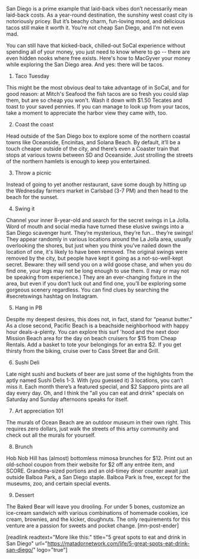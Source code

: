 San Diego is a prime example that laid-back vibes don’t necessarily mean laid-back costs. As a year-round destination, the sunshiny west coast city is notoriously pricey. But it’s beachy charm, fun-loving mood, and delicious tacos still make it worth it. You’re not cheap San Diego, and I’m not even mad.

You can still have that kicked-back, chilled-out SoCal experience without spending all of your money, you just need to know where to go -- there are even hidden nooks where free exists. Here's how to MacGyver your money while exploring the San Diego area. And yes: there will be tacos.

1. Taco Tuesday
    
This might be the most obvious deal to take advantage of in SoCal, and for good reason: at Mitch's Seafood the fish tacos are so fresh you could slap them, but are so cheap you won't. Wash it down with $1.50 Tecates and toast to your saved pennies. If you can manage to look up from your tacos, take a moment to appreciate the harbor view they came with, too.

2. Coast the coast
    
Head outside of the San Diego box to explore some of the northern coastal towns like Oceanside, Encinitas, and Solana Beach. By default, it’ll be a touch cheaper outside of the city, and there’s even a Coaster train that stops at various towns between SD and Oceanside. Just strolling the streets of the northern hamlets is enough to keep you entertained.

3. Throw a picnic
    
Instead of going to yet another restaurant, save some dough by hitting up the Wednesday farmers market in Carlsbad (3-7 PM) and then head to the beach for the sunset.

4. Swing it
    
Channel your inner 8-year-old and search for the secret swings in La Jolla. Word of mouth and social media have turned these elusive swings into a San Diego scavenger hunt. They’re mysterious, they’re fun... they’re swings! They appear randomly in various locations around the La Jolla area, usually overlooking the shores, but just when you think you've nailed down the location of one, it's likely to have been removed. The original swings were removed by the city, but people have kept it going as a not-so-well-kept secret. Beware: they will send you on a wild goose chase, and when you do find one, your legs may not be long enough to use them. (I may or may not be speaking from experience.) They are an ever-changing fixture in the area, but even if you don’t luck out and find one, you’ll be exploring some gorgeous scenery regardless. You can find clues by searching the #secretswings hashtag on Instagram.

5. Hang in PB
    
Despite my deepest desires, this does not, in fact, stand for “peanut butter.” As a close second, Pacific Beach is a beachside neighborhood with happy hour deals-a-plenty. You can explore this surf 'hood and the next door Mission Beach area for the day on beach cruisers for $15 from Cheap Rentals. Add a basket to tote your belongings for an extra $2. If you get thirsty from the biking, cruise over to Cass Street Bar and Grill.

6. Sushi Deli
    
Late night sushi and buckets of beer are just some of the highlights from the aptly named Sushi Delis 1-3. With (you guessed it) 3 locations, you can’t miss it. Each month there’s a featured special, and $2 Sapporo pints are all day every day. Oh, and I think the "all you can eat and drink" specials on Saturday and Sunday afternoons speaks for itself.

7. Art appreciation 101
    
The murals of Ocean Beach are an outdoor museum in their own right. This requires zero dollars, just walk the streets of this artsy community and check out all the murals for yourself.

8. Brunch
    
Hob Nob Hill has (almost) bottomless mimosa brunches for $12. Print out an old-school coupon from their website for $2 off any entrée item, and SCORE. Grandma-sized portions and an old-timey diner counter await just outside Balboa Park, a San Diego staple. Balboa Park is free, except for the museums, zoo, and certain special events.

9. Dessert
    
The Baked Bear will leave you drooling. For under 5 bones, customize an ice-cream sandwich with various combinations of homemade cookies, ice cream, brownies, and the kicker, doughnuts. The only requirements for this venture are a passion for sweets and pocket change. [mn-post-ender]

[readlink readtext="More like this:" title="5 great spots to eat and drink in San Diego" url="https://matadornetwork.com/life/5-great-spots-eat-drink-san-diego/" logo="true"]